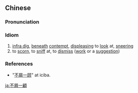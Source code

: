 {{also|不屑一顾}}
==Chinese==
{{zh-forms|s=不屑一顾|type=211|[[not]] [[worth]]|[[one]]<br>[[a]]|[[look back]]<br>[[glance]]|lit=to [[not]] be [[worth]] a [[glance]]}}

===Pronunciation===
{{zh-pron
|m=不xiè一gù
|c=bat1 sit3 jat1 gu3
|cat=ch
}}

===Idiom===
{{zh-idiom}}

# [[infra dig]], [[beneath]] [[contempt]], [[displeasing]] to [[look]] at, [[sneering]]
# to [[scorn]], to [[sniff]] at, to [[dismiss]] ([[work]] or a [[suggestion]])

===References===
* "[http://www.iciba.com/%E4%B8%8D%E5%B1%91%E4%B8%80%E9%A1%BE 不屑一顾]" at iciba.

[[ja:不屑一顧]]